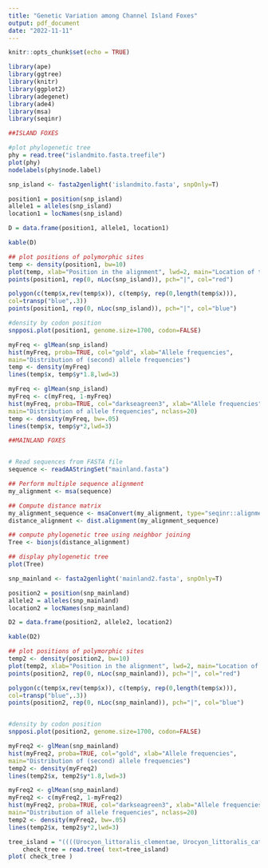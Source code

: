 ```yaml
---
title: "Genetic Variation among Channel Island Foxes"
output: pdf_document
date: "2022-11-11"
---
```


```r
knitr::opts_chunk$set(echo = TRUE)

library(ape)
library(ggtree)
library(knitr)
library(ggplot2)
library(adegenet)
library(ade4)
library(msa)
library(seqinr)

```

```r
##ISLAND FOXES

#plot phylogenetic tree
phy = read.tree("islandmito.fasta.treefile")
plot(phy)
nodelabels(phy$node.label)

```



```r


snp_island <- fasta2genlight('islandmito.fasta', snpOnly=T)

position1 = position(snp_island)
allele1 = alleles(snp_island)
location1 = locNames(snp_island)

D = data.frame(position1, allele1, location1)

kable(D) 

## plot positions of polymorphic sites
temp <- density(position1, bw=10)
plot(temp, xlab="Position in the alignment", lwd=2, main="Location of the SNPs")
points(position1, rep(0, nLoc(snp_island)), pch="|", col="red")

polygon(c(temp$x,rev(temp$x)), c(temp$y, rep(0,length(temp$x))),
col=transp("blue",.3))
points(position1, rep(0, nLoc(snp_island)), pch="|", col="blue")


```

```r

#density by codon position
snpposi.plot(position1, genome.size=1700, codon=FALSE)

myFreq <- glMean(snp_island)
hist(myFreq, proba=TRUE, col="gold", xlab="Allele frequencies",
main="Distribution of (second) allele frequencies")
temp <- density(myFreq)
lines(temp$x, temp$y*1.8,lwd=3)

myFreq <- glMean(snp_island)
myFreq <- c(myFreq, 1-myFreq)
hist(myFreq, proba=TRUE, col="darkseagreen3", xlab="Allele frequencies",
main="Distribution of allele frequencies", nclass=20)
temp <- density(myFreq, bw=.05)
lines(temp$x, temp$y*2,lwd=3)


```



```r

##MAINLAND FOXES


# Read sequences from FASTA file 
sequence <- readAAStringSet("mainland.fasta")

## Perform multiple sequence alignment
my_alignment <- msa(sequence)

## Compute distance matrix
my_alignment_sequence <- msaConvert(my_alignment, type="seqinr::alignment")
distance_alignment <- dist.alignment(my_alignment_sequence)

## compute phylogenetic tree using neighbor joining
Tree <- bionjs(distance_alignment)

## display phylogenetic tree
plot(Tree)

```

```r

snp_mainland <- fasta2genlight('mainland2.fasta', snpOnly=T)

position2 = position(snp_mainland)
allele2 = alleles(snp_mainland)
location2 = locNames(snp_mainland)

D2 = data.frame(position2, allele2, location2)

kable(D2) 

## plot positions of polymorphic sites
temp2 <- density(position2, bw=10)
plot(temp2, xlab="Position in the alignment", lwd=2, main="Location of the SNPs")
points(position2, rep(0, nLoc(snp_mainland)), pch="|", col="red")

polygon(c(temp$x,rev(temp$x)), c(temp$y, rep(0,length(temp$x))),
col=transp("blue",.3))
points(position2, rep(0, nLoc(snp_mainland)), pch="|", col="blue")



```
```r

#density by codon position
snpposi.plot(position2, genome.size=1700, codon=FALSE)

myFreq2 <- glMean(snp_mainland)
hist(myFreq2, proba=TRUE, col="gold", xlab="Allele frequencies",
main="Distribution of (second) allele frequencies")
temp2 <- density(myFreq2)
lines(temp2$x, temp2$y*1.8,lwd=3)

myFreq2 <- glMean(snp_mainland)
myFreq2 <- c(myFreq2, 1-myFreq2)
hist(myFreq2, proba=TRUE, col="darkseagreen3", xlab="Allele frequencies",
main="Distribution of allele frequencies", nclass=20)
temp2 <- density(myFreq2, bw=.05)
lines(temp2$x, temp2$y*2,lwd=3)


```


```r

tree_island = "((((Urocyon_littoralis_clementae, Urocyon_littoralis_catalinae), Urocyon_littoralis_dickeyi), (Urocyon_littoralis_santacruzae, (Urocyon_littoralis_littoralis, Urocyon_littoralis_santarosae))), Urocyon_cinereoargenteus);"
    check_tree = read.tree( text=tree_island)
plot( check_tree )

```

